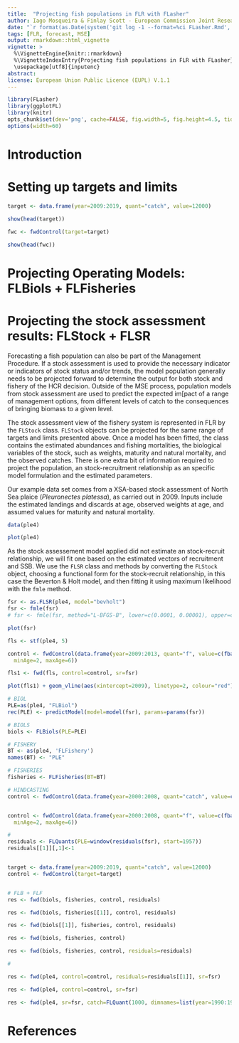 ```yaml
---
title:  "Projecting fish populations in FLR with FLasher"
author: Iago Mosqueira & Finlay Scott - European Commission Joint Research Center
date: "`r format(as.Date(system('git log -1 --format=%ci FLasher.Rmd', intern=TRUE)), '%B %Y')`"
tags: [FLR, forecast, MSE]
output: rmarkdown::html_vignette
vignette: >
  %\VignetteEngine{knitr::rmarkdown}
  %\VignetteIndexEntry{Projecting fish populations in FLR with FLasher}
  \usepackage[utf8]{inputenc}
abstract:
license: European Union Public Licence (EUPL) V.1.1
---
```


```r
library(FLasher)
library(ggplotFL)
library(knitr)
opts_chunk$set(dev='png', cache=FALSE, fig.width=5, fig.height=4.5, tidy=TRUE, dpi=300)
options(width=60)
```

# Introduction

# Setting up targets and limits


```r
target <- data.frame(year=2009:2019, quant="catch", value=12000)
```

```r
show(head(target))
```

```r
fwc <- fwdControl(target=target)
```

```r
show(head(fwc))
```

# Projecting Operating Models: FLBiols + FLFisheries

# Projecting the stock assessment results: FLStock + FLSR

Forecasting a fish population can also be part of the Management Procedure. If a stock assessment is used to provide the necessary indicator or indicators of stock status and/or trends, the model population generally needs to be projected forward to determine the output for both stock and fishery of the HCR decision. Outside of the MSE process, population models from stock assessment are used to predict the expected im[pact of a range of management options, from different levels of catch to the consequences of bringing biomass to a given level.

The stock assessment view of the fishery system is represented in FLR by the `FLStock` class. `FLStock` objects can be projected for the same range of targets and limits presented above. Once a model has been fitted, the class contains the estimated abundances and fishing mortalities, the biological variables of the stock, such as weights, maturity and natural mortality, and the observed catches. There is one extra bit of information required to project the population, an stock-recruitment relationship as an specific model formulation and the estimated parameters.

Our example data set comes from a XSA-based stock assessment of North Sea plaice (*Pleuronectes platessa*), as carried out in 2009. Inputs include the estimated landings and discards at age, observed weights at age, and assumed values for maturity and natural mortality.

```r
data(ple4)

plot(ple4)
```

As the stock assessement model applied did not estimate an stock-recruit relationship, we will fit one based on the estimated vectors of recruitment and SSB. We use the `FLSR` class and methods by converting the `FLStock` object, choosing a functional form for the stock-recruit relationship, in this case the Beverton & Holt model, and then fitting it using maximum likelihood with the `fmle` method.

```r
fsr <- as.FLSR(ple4, model="bevholt")
fsr <- fmle(fsr)
# fsr <- fmle(fsr, method="L-BFGS-B", lower=c(0.0001, 0.00001), upper=c(Inf, Inf))
```

```r
plot(fsr)
```

```r
fls <- stf(ple4, 5)

control <- fwdControl(data.frame(year=2009:2013, quant="f", value=c(fbar(ple4)[,"2008"]),
  minAge=2, maxAge=6))

fls1 <- fwd(fls, control=control, sr=fsr)
```

```r
plot(fls1) + geom_vline(aes(xintercept=2009), linetype=2, colour="red")
```

```r

# BIOL
PLE=as(ple4, "FLBiol")
rec(PLE) <- predictModel(model=model(fsr), params=params(fsr))

# BIOLS
biols <- FLBiols(PLE=PLE)

# FISHERY
BT <- as(ple4, 'FLFishery')
names(BT) <- "PLE"

# FISHERIES
fisheries <- FLFisheries(BT=BT)

# HINDCASTING
control <- fwdControl(data.frame(year=2000:2008, quant="catch", value=c(catch(ple4)[,(44:52)])))


control <- fwdControl(data.frame(year=2000:2008, quant="f", value=c(fbar(ple4)[,(44:52)]),
  minAge=2, maxAge=6))

# 
residuals <- FLQuants(PLE=window(residuals(fsr), start=1957))
residuals[[1]][,1]<-1


target <- data.frame(year=2009:2019, quant="catch", value=12000)
control <- fwdControl(target=target)


# FLB + FLF
res <- fwd(biols, fisheries, control, residuals)

res <- fwd(biols, fisheries[[1]], control, residuals)

res <- fwd(biols[[1]], fisheries, control, residuals)

res <- fwd(biols, fisheries, control)

res <- fwd(biols, fisheries, control, residuals=residuals)

#

res <- fwd(ple4, control=control, residuals=residuals[[1]], sr=fsr)

res <- fwd(ple4, control=control, sr=fsr)

res <- fwd(ple4, sr=fsr, catch=FLQuant(1000, dimnames=list(year=1990:1995)))
```



# References

